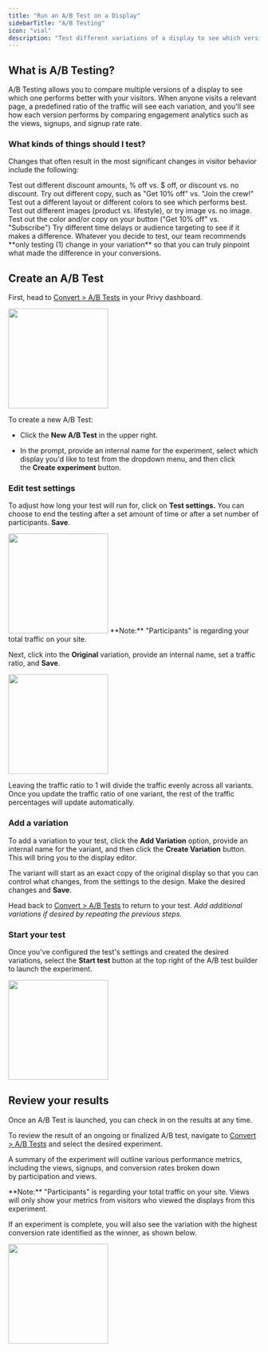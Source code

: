 ```yaml
---
title: "Run an A/B Test on a Display"
sidebarTitle: "A/B Testing"
icon: "vial"
description: "Test different variations of a display to see which version captures the most sign ups."
---
```


## What is A/B Testing?

A/B Testing allows you to compare multiple versions of a display to see which one performs better with your visitors. When anyone visits a relevant page, a predefined ratio of the traffic will see each variation, and you'll see how each version performs by comparing engagement analytics such as the views, signups, and signup rate rate.

### What kinds of things should I test?

Changes that often result in the most significant changes in visitor behavior include the following:

<CardGroup cols={3}>
  <Card title="Offer" icon="percent">
    Test out different discount amounts, % off vs. $ off, or discount vs. no discount.
  </Card>

  <Card title="Header" icon="hand-wave">
    Try out different copy, such as "Get 10% off" vs. "Join the crew!"
  </Card>

  <Card title="Design" icon="palette">
    Test out a different layout or different colors to see which performs best.
  </Card>

  <Card title="Image" icon="image">
    Test out different images (product vs. lifestyle), or try image vs. no image.
  </Card>

  <Card title="Call-To-Action" icon="hand-pointer">
    Test out the color and/or copy on your button ("Get 10% off" vs. "Subscribe")
  </Card>

  <Card title="Settings + Targeting" icon="bullseye-arrow">
    Try different time delays or audience targeting to see if it makes a difference.
  </Card>
</CardGroup>

<Tip>
  Whatever you decide to test, our team recommends **only testing (1) change in your variation** so that you can truly pinpoint what made the difference in your conversions.
</Tip>

## Create an A/B Test

First, head to [Convert > A/B Tests](https://dashboard.privy.com/ab-tests) in your Privy dashboard.

<img height="200" src="/images/displays/ab-test-dashboard.png" />

To create a new A/B Test:

* Click the **New A/B Test** in the upper right.

* In the prompt, provide an internal name for the experiment, select which display you'd like to test from the dropdown menu, and then click the **Create experiment** button.

### Edit test settings

To adjust how long your test will run for, click on **Test settings.** You can choose to end the testing after a set amount of time or after a set number of participants. **Save**.

<img height="200" src="/images/displays/ab-test-settings.png" />

<Info>
  **Note:** "Participants" is regarding your total traffic on your site.
</Info>

Next, click into the **Original** variation, provide an internal name, set a traffic ratio, and **Save**.&#x20;

<img height="200" src="/images/displays/create-ab-test.png" />

Leaving the traffic ratio to 1 will divide the traffic evenly across all variants. Once you update the traffic ratio of one variant, the rest of the traffic percentages will update automatically.

### Add a variation

To add a variation to your test, click the **Add Variation** option, provide an internal name for the variant, and then click the **Create Variation** button. This will bring you to the display editor.

The variant will start as an exact copy of the original display so that you can control what changes, from the settings to the design. Make the desired changes and **Save**.&#x20;

Head back to [Convert > A/B Tests](https://dashboard.privy.com/displays) to return to your test. *Add additional variations if desired by repeating the previous steps.* 

### Start your test

Once you've configured the test's settings and created the desired variations, select the **Start test** button at the top right of the A/B test builder to launch the experiment. 

<img height="200" src="/images/displays/start-ab-test.png" />

## Review your results

Once an A/B Test is launched, you can check in on the results at any time.

To review the result of an ongoing or finalized A/B test, navigate to [Convert > A/B Tests](https://dashboard.privy.com/ab-tests) and select the desired experiment.&#x20;

A summary of the experiment will outline various performance metrics, including the views, signups, and conversion rates broken down by participation and views.&#x20;

<Info>
  **Note:** "Participants" is regarding your total traffic on your site. Views will only show your metrics from visitors who viewed the displays from this experiment.
</Info>

If an experiment is complete, you will also see the variation with the highest conversion rate identified as the winner, as shown below.

<img height="200" src="/images/displays/ab-test-results.png" />
